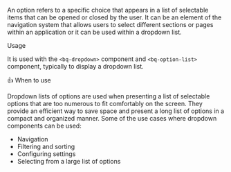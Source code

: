 
<Title>Option</Title>

An option refers to a specific choice that appears in a list of selectable items that can be opened or closed by the user.
It can be an element of the navigation system that allows users to select different sections or pages within an application or it can be used within a dropdown list.

<Subtitle>Usage</Subtitle>

It is used with the `<bq-dropdown>` component and `<bq-option-list>` component, typically to display a dropdown list.

<Subtitle>👍 When to use</Subtitle>

Dropdown lists of options are used when presenting a list of selectable options that are too numerous to fit comfortably on the screen.
They provide an efficient way to save space and present a long list of options in a compact and organized manner.
Some of the use cases where dropdown components can be used:

- Navigation
- Filtering and sorting
- Configuring settings
- Selecting from a large list of options

<Title>Properties</Title>

<ArgTypes of="bq-option" />
